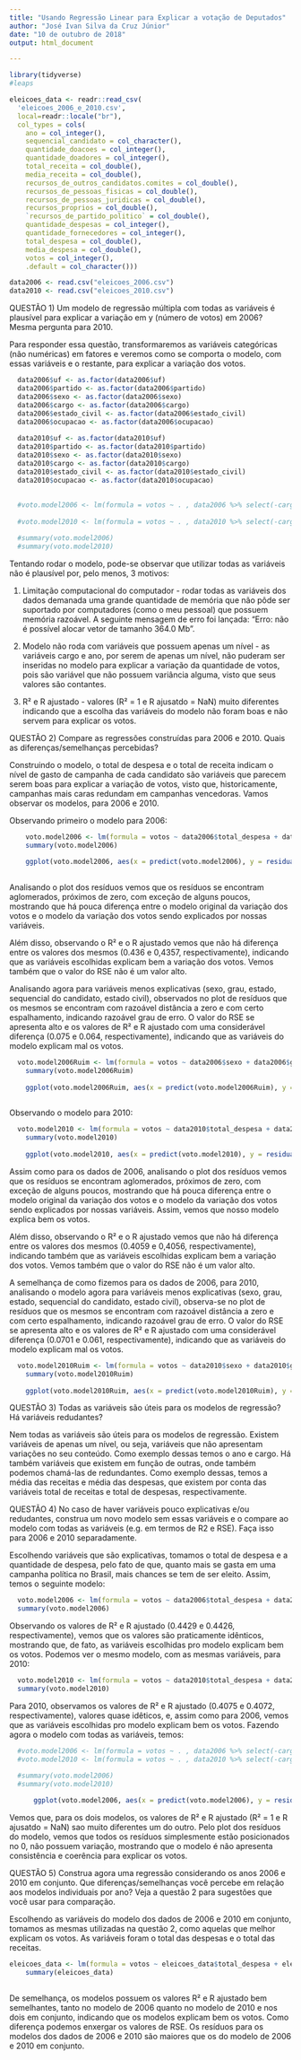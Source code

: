```yaml
---
title: "Usando Regressão Linear para Explicar a votação de Deputados"
author: "José Ivan Silva da Cruz Júnior"
date: "10 de outubro de 2018"
output: html_document

---
```


```r
library(tidyverse)
#leaps
```

```r
eleicoes_data <- readr::read_csv(
  'eleicoes_2006_e_2010.csv', 
  local=readr::locale("br"),
  col_types = cols(
    ano = col_integer(),
    sequencial_candidato = col_character(),
    quantidade_doacoes = col_integer(),
    quantidade_doadores = col_integer(),
    total_receita = col_double(),
    media_receita = col_double(),
    recursos_de_outros_candidatos.comites = col_double(),
    recursos_de_pessoas_fisicas = col_double(),
    recursos_de_pessoas_juridicas = col_double(),
    recursos_proprios = col_double(),
    `recursos_de_partido_politico` = col_double(),
    quantidade_despesas = col_integer(),
    quantidade_fornecedores = col_integer(),
    total_despesa = col_double(),
    media_despesa = col_double(),
    votos = col_integer(),
    .default = col_character()))

data2006 <- read.csv("eleicoes_2006.csv")
data2010 <- read.csv("eleicoes_2010.csv")
```

QUESTÃO 1) Um modelo de regressão múltipla com todas as variáveis é plausível para explicar a variação em y (número de votos) em 2006? Mesma pergunta para 2010. 

Para responder essa questão, transformaremos as variáveis categóricas (não numéricas) em fatores e veremos como se comporta o modelo, com essas variáveis e o restante, para explicar a variação dos votos.

```r

  data2006$uf <- as.factor(data2006$uf)
  data2006$partido <- as.factor(data2006$partido)
  data2006$sexo <- as.factor(data2006$sexo)
  data2006$cargo <- as.factor(data2006$cargo)
  data2006$estado_civil <- as.factor(data2006$estado_civil)
  data2006$ocupacao <- as.factor(data2006$ocupacao)
  
  data2010$uf <- as.factor(data2010$uf)
  data2010$partido <- as.factor(data2010$partido)
  data2010$sexo <- as.factor(data2010$sexo)
  data2010$cargo <- as.factor(data2010$cargo)
  data2010$estado_civil <- as.factor(data2010$estado_civil)
  data2010$ocupacao <- as.factor(data2010$ocupacao)
  
  
  #voto.model2006 <- lm(formula = votos ~ . , data2006 %>% select(-cargo), na.action = na.omit)
  
  #voto.model2010 <- lm(formula = votos ~ . , data2010 %>% select(-cargo), na.action = na.omit)

  #summary(voto.model2006)
  #summary(voto.model2010)
```

Tentando rodar o modelo, pode-se observar que utilizar todas as variáveis não é plausível por, pelo menos, 3 motivos:

  1) Limitação computacional do computador - rodar todas as variáveis dos dados demanada uma grande quantidade de memória que não pôde ser suportado por computadores (como o meu pessoal) que possuem memória razoável. A seguinte mensagem de erro foi lançada: "Erro: não é possível alocar vetor de tamanho 364.0 Mb".
  
  2) Modelo não roda com variáveis que possuem apenas um nível - as variáveis cargo e ano, por serem de apenas um nível, não puderam ser inseridas no modelo para explicar a variação da quantidade de votos, pois são variável que não possuem variância alguma, visto que seus valores são contantes.
  
  3) R² e R ajustado - valores (R² = 1 e R ajusatdo = NaN) muito diferentes indicando que a escolha das variáveis do modelo não foram boas e não servem para explicar os votos.
  
QUESTÃO 2) Compare as regressões construídas para 2006 e 2010. Quais as diferenças/semelhanças percebidas?

  Construindo o modelo, o total de despesa e o total de receita indicam o nível de gasto de campanha de cada candidato são variáveis que parecem serem boas para explicar a variação de votos, visto que,      historicamente, campanhas mais caras redundam em campanhas vencedoras. Vamos observar os modelos, para 2006 e 2010.
  
  Observando primeiro o modelo para 2006:
  
```r

    voto.model2006 <- lm(formula = votos ~ data2006$total_despesa + data2006$total_receita, data2006 %>% select(-cargo), na.action = na.omit)
    summary(voto.model2006)
    
    ggplot(voto.model2006, aes(x = predict(voto.model2006), y = residuals(voto.model2006))) + geom_point()
    

```
  
  Analisando o plot dos resíduos vemos que os resíduos se encontram aglomerados, próximos de zero, com exceção de alguns poucos, mostrando que há pouca diferença entre o modelo original da variação dos votos e o modelo da variação dos votos sendo explicados por nossas variáveis. 
  
  Além disso, observando o R² e o R ajustado vemos que não há diferença entre os valores dos mesmos (0.436 e 0,4357, respectivamente), indicando que as variáveis escolhidas explicam bem a variação dos votos. Vemos também que o valor do RSE não é um valor alto.

  Analisando agora para variáveis menos explicativas (sexo, grau, estado, sequencial do candidato, estado civil), observados no plot de resíduos que os mesmos se encontram com razoável distância a zero e com certo espalhamento, indicando razoável grau de erro. O valor do RSE se apresenta alto e os valores de R² e R ajustado com uma considerável diferença (0.075 e 0.064, respectivamente), indicando que as variáveis do modelo explicam mal os votos.
  
```r

  voto.model2006Ruim <- lm(formula = votos ~ data2006$sexo + data2006$grau + data2006$uf + data2006$sequencial_candidato + data2006$estado_civil, data2006 %>% select(-cargo), na.action = na.omit)
    summary(voto.model2006Ruim)
    
    ggplot(voto.model2006Ruim, aes(x = predict(voto.model2006Ruim), y = residuals(voto.model2006Ruim))) + geom_point()
    
```
  
  
  Observando o modelo para 2010:
  
```r

  voto.model2010 <- lm(formula = votos ~ data2010$total_despesa + data2010$total_receita , data2010 %>% select(-cargo), na.action = na.omit)
    summary(voto.model2010)
    
    ggplot(voto.model2010, aes(x = predict(voto.model2010), y = residuals(voto.model2010))) + geom_point()

```
  
  Assim como para os dados de 2006, analisando o plot dos resíduos vemos que os resíduos se encontram aglomerados, próximos de zero, com exceção de alguns poucos, mostrando que há pouca diferença entre o modelo original da variação dos votos e o modelo da variação dos votos sendo explicados por nossas variáveis. Assim, vemos que nosso modelo explica bem os votos.
  
  Além disso, observando o R² e o R ajustado vemos que não há diferença entre os valores dos mesmos (0.4059 e 0,4056, respectivamente), indicando também que as variáveis escolhidas explicam bem a variação dos votos. Vemos também que o valor do RSE não é um valor alto.
  
  A semelhança de como fizemos para os dados de 2006, para 2010, analisando o modelo agora para variáveis menos explicativas (sexo, grau, estado, sequencial do candidato, estado civil), observa-se no plot de resíduos que os mesmos se encontram com razoável distância a zero e com certo espalhamento, indicando razoável grau de erro. O valor do RSE se apresenta alto e os valores de R² e R ajustado com uma considerável diferença (0.0701 e 0.061, respectivamente), indicando que as variáveis do modelo explicam mal os votos.
  
```r

  voto.model2010Ruim <- lm(formula = votos ~ data2010$sexo + data2010$grau + data2010$uf + data2010$sequencial_candidato + data2010$estado_civil, data2010 %>% select(-cargo), na.action = na.omit)
    summary(voto.model2010Ruim)
    
    ggplot(voto.model2010Ruim, aes(x = predict(voto.model2010Ruim), y = residuals(voto.model2010Ruim))) + geom_point()

```

QUESTÃO 3) Todas as variáveis são úteis para os modelos de regressão? Há variáveis redudantes?

Nem todas as variáveis são úteis para os modelos de regressão. Existem variáveis de apenas um nível, ou seja, variáveis que não apresentam variações no seu conteúdo. Como exemplo dessas temos o ano e cargo. Há também variáveis que existem em função de outras, onde também podemos chamá-las de redundantes. Como exemplo dessas, temos a média das receitas e média das despesas, que existem por conta das variáveis total de receitas e total de despesas, respectivamente.


QUESTÃO 4) No caso de haver variáveis pouco explicativas e/ou redudantes, construa um novo modelo sem essas variáveis e o compare ao modelo com todas as variáveis (e.g. em termos de R2 e RSE). Faça isso para 2006 e 2010 separadamente. 

  Escolhendo variáveis que são explicativas, tomamos o total de despesa e a quantidade de despesa, pelo fato de que, quanto mais se gasta em uma campanha política no Brasil, mais chances se tem de ser eleito. Assim, temos o seguinte modelo:

```r

  voto.model2006 <- lm(formula = votos ~ data2006$total_despesa + data2006$quantidade_despesas, data2006 %>% select(-cargo), na.action = na.omit)
  summary(voto.model2006)

```

  Observando os valores de R² e R ajustado (0.4429 e 0.4426, respectivamente), vemos que os valores são praticamente idênticos, mostrando que, de fato, as variáveis escolhidas pro modelo explicam bem os votos.
  Podemos ver o mesmo modelo, com as mesmas variáveis, para 2010:
  
```r

  voto.model2010 <- lm(formula = votos ~ data2010$total_despesa + data2010$quantidade_despesas, data2010 %>% select(-cargo), na.action = na.omit)
  summary(voto.model2010)

```

  Para 2010, observamos os valores de R² e R ajustado (0.4075 e 0.4072, respectivamente), valores quase idêticos, e, assim como para 2006, vemos que as variáveis escolhidas pro modelo explicam bem os votos.
  Fazendo agora o modelo com todas as variáveis, temos:
  
```r

  #voto.model2006 <- lm(formula = votos ~ . , data2006 %>% select(-cargo), na.action = na.omit)
  #voto.model2010 <- lm(formula = votos ~ . , data2010 %>% select(-cargo), na.action = na.omit)

  #summary(voto.model2006)
  #summary(voto.model2010)
  
      ggplot(voto.model2006, aes(x = predict(voto.model2006), y = residuals(voto.model2006))) + geom_point()

```

  Vemos que, para os dois modelos, os valores de R² e R ajustado (R² = 1 e R ajusatdo = NaN) sao muito diferentes um do outro. 
  Pelo plot dos resíduos do modelo, vemos que todos os resíduos simplesmente estão posicionados no 0, não possuem variação, mostrando que o modelo é não apresenta consistência e coerência para explicar os votos.
  
QUESTÃO 5) Construa agora uma regressão considerando os anos 2006 e 2010 em conjunto. Que diferenças/semelhanças você percebe em relação aos modelos individuais por ano? Veja a questão 2 para sugestões que você usar para comparação.

  Escolhendo as variáveis do modelo dos dados de 2006 e 2010 em conjunto, tomamos as mesmas utilizadas na questão 2, como aquelas que melhor explicam os votos. As variáveis foram o total das despesas e o total das receitas.

```r

eleicoes_data <- lm(formula = votos ~ eleicoes_data$total_despesa + eleicoes_data$total_receita, eleicoes_data %>% select(-cargo), na.action = na.omit)
    summary(eleicoes_data)
    
```

  De semelhança, os modelos possuem os valores R² e R ajustado bem semelhantes, tanto no modelo de 2006 quanto no modelo de 2010 e nos dois em conjunto, indicando que os modelos explicam bem os votos. Como diferença podemos enxergar os valores de RSE. Os resíduos para os modelos dos dados de 2006 e 2010 são maiores que os do modelo de 2006 e 2010 em conjunto.

  




